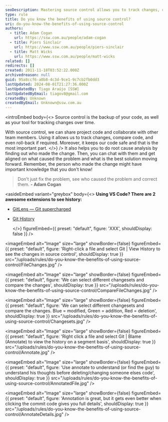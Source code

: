 ```yaml
---
seoDescription: Mastering source control allows you to track changes, collaborate with team members, and recover from mistakes while keeping your code safe.
type: rule
title: Do you know the benefits of using source control?
uri: do-you-know-the-benefits-of-using-source-control
authors:
  - title: Adam Cogan
    url: https://ssw.com.au/people/adam-cogan
  - title: Piers Sinclair
    url: https://www.ssw.com.au/people/piers-sinclair
  - title: Matt Wicks
    url: https://www.ssw.com.au/people/matt-wicks
related: []
redirects: []
created: 2011-11-18T03:52:22.000Z
archivedreason: null
guid: 95a8ccf6-a0b8-4c3d-9ce1-9c7cb2fb0dd3
lastUpdated: 2024-08-01T21:27:36.000Z
lastUpdatedBy: Tiago Araújo [SSW]
lastUpdatedByEmail: tiagov8@gmail.com
createdBy: Unknown
createdByEmail: Unknown@ssw.com.au
---
```


<introEmbed
  body={<>
Source control is the backup of your code, as well as your tool for tracking changes over time.

With source control, we can share project code and collaborate with other team members. Using it allows us to track changes, compare code, and even roll-back if required. Moreover, it keeps our code safe and that is the most important part.
  </>}
/>
It also helps you to do root cause analysis by finding out who made the change. Then, you can chat with them and get aligned on what caused the problem and what is the best solution moving forward. Remember, the person who made the change might have important knowledge that you don't know!

> Don't just fix the problem, see who caused the problem and correct them.
> **- Adam Cogan**

<asideEmbed
  variant="greybox"
  body={<>
    **Using VS Code? There are 2 awesome extensions to see history:**

* [GitLens — Git supercharged](https://marketplace.visualstudio.com/items?itemName=eamodio.gitlens)
* [Git History](https://marketplace.visualstudio.com/items?itemName=donjayamanne.githistory)

  </>}
  figureEmbed={{
    preset: "default",
    figure: 'XXX',
    shouldDisplay: false
  }}
/>


<imageEmbed
  alt="Image"
  size="large"
  showBorder={false}
  figureEmbed={{
    preset: "default",
    figure: 'Right-click a file and select Git | View History to see the changes in source control',
    shouldDisplay: true
  }}
  src="/uploads/rules/do-you-know-the-benefits-of-using-source-control/FileChanges.jpg"
/>


<imageEmbed
  alt="Image"
  size="large"
  showBorder={false}
  figureEmbed={{
    preset: "default",
    figure: 'We can select different changesets and compare the changes',
    shouldDisplay: true
  }}
  src="/uploads/rules/do-you-know-the-benefits-of-using-source-control/CompareFileChanges.jpg"
/>


<imageEmbed
  alt="Image"
  size="large"
  showBorder={false}
  figureEmbed={{
    preset: "default",
    figure: 'We can select different changesets and compare the changes. Blue = modified, Green = addition, Red = deletion',
    shouldDisplay: true
  }}
  src="/uploads/rules/do-you-know-the-benefits-of-using-source-control/Changesets.jpg"
/>


<imageEmbed
  alt="Image"
  size="large"
  showBorder={false}
  figureEmbed={{
    preset: "default",
    figure: 'Right click a file and select Git | Blame (Annotate) to view the history on a segment basis',
    shouldDisplay: true
  }}
  src="/uploads/rules/do-you-know-the-benefits-of-using-source-control/Annotate.jpg"
/>


<imageEmbed
  alt="Image"
  size="large"
  showBorder={false}
  figureEmbed={{
    preset: "default",
    figure: 'Use annotate to understand (or find the guy) to understand his thoughts before deleting/changing someone elses code',
    shouldDisplay: true
  }}
  src="/uploads/rules/do-you-know-the-benefits-of-using-source-control/AnnotatedFile.jpg"
/>


<imageEmbed
  alt="Image"
  size="large"
  showBorder={false}
  figureEmbed={{
    preset: "default",
    figure: 'Annotation is great, but it gets even better when clicking the commit code gives you full details',
    shouldDisplay: true
  }}
  src="/uploads/rules/do-you-know-the-benefits-of-using-source-control/AnnotateDetails.jpg"
/>
